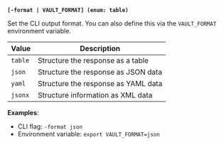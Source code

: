 <a id="global-format" />

**`[-format | VAULT_FORMAT] (enum: table)`**

Set the CLI output format. You can also define this via the `VAULT_FORMAT` 
environment variable.

Value   | Description
------- | -----------
`table` | Structure the response as a table
`json`  | Structure the response as JSON data
`yaml`  | Structure the response as YAML data
`jsonx` | Structure information as XML data

**Examples**:

- CLI flag: `-format json`
- Environment variable: `export VAULT_FORMAT=json`

